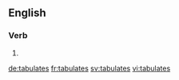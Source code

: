 ==English==

===Verb===
{{head|en}}

# {{en-third-person singular of|tabulate}}

[[de:tabulates]]
[[fr:tabulates]]
[[sv:tabulates]]
[[vi:tabulates]]
